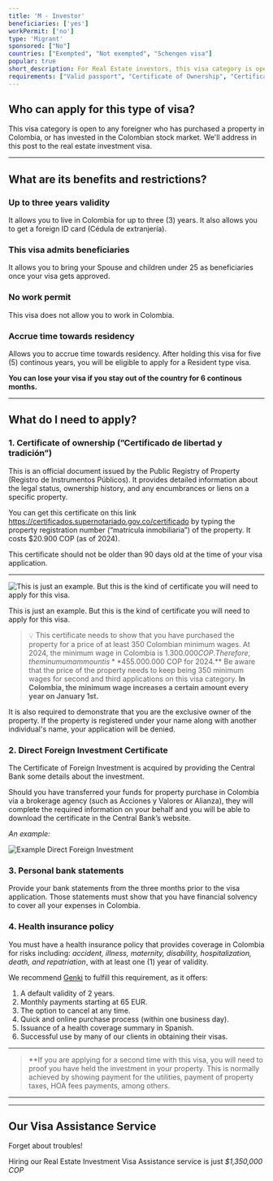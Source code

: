 ```yaml
---
title: 'M - Investor'
beneficiaries: ['yes']
workPermit: ['no']
type: 'Migrant'
sponsored: ["No"]
countries: ["Exempted", "Not exempted", "Schengen visa"]
popular: true
short_description: For Real Estate investors, this visa category is open to any passport holder from any nationality, who has purchased a property in Colombia for at least 350 Colombian Minimum Wages.
requirements: ["Valid passport", "Certificate of Ownership", "Certificate of Direct Foreign Investment", "Bank Statements", "Health Insurance"]
---
```


## Who can apply for this type of visa?

This visa category is open to any foreigner who has purchased a property in Colombia, or has invested in the Colombian stock market. We'll address in this post to the real estate investment visa.

---

## What are its benefits and restrictions?

### **Up to three years validity**

It allows you to live in Colombia for up to three (3) years. It also allows you to get a foreign ID card (Cédula de extranjería).

### **This visa admits beneficiaries**

It allows you to bring your Spouse and children under 25 as beneficiaries once your visa gets approved.

### **No work permit**

This visa does not allow you to work in Colombia.

### **Accrue time towards residency**

Allows you to accrue time towards residency. After holding this visa for five (5) continous years, you will be eligible to apply for a Resident type visa.

**You can lose your visa if you stay out of the country for 6 continous months.**

---

## What do I need to apply?

### 1. Certificate of ownership  (”Certificado de libertad y tradición”)

This is an official document issued by the Public Registry of Property (Registro de Instrumentos Públicos). It provides detailed information about the legal status, ownership history, and any encumbrances or liens on a specific property.

You can get this certificate on this link https://certificados.supernotariado.gov.co/certificado by typing the property registration number (“matrícula inmobiliaria”) of the property. It costs $20.900 COP (as of 2024).

This certificate should not be older than 90 days old at the time of your visa application.

---

<div class="flex items-center justify-center">
    <img src="/CLYT.webp" alt="This is just an example. But this is the kind of certificate you will need to apply for this visa." />
</div>

This is just an example. But this is the kind of certificate you will need to apply for this visa.


> 💡 This certificate needs to show that you have purchased the property for a price of at least 350 Colombian minimum wages. At 2024, the minimum wage in Colombia is $1.300.000 COP. Therefore, the minumum ammount is **$455.000.000 COP for 2024.**
Be aware that the price of the property needs to keep being 350 minimum wages for second and third applications on this visa category. **In Colombia, the minimum wage increases a certain amount every year on January 1st.**

It is also required to demonstrate that you are the exclusive owner of the property. If the property is registered under your name along with another individual's name, your application will be denied.


### **2. Direct Foreign Investment Certificate**

The Certificate of Foreign Investment is acquired by providing the Central Bank some details about the investment.

Should you have transferred your funds for property purchase in Colombia via a brokerage agency (such as Acciones y Valores or Alianza), they will complete the required information on your behalf and you will be able to download the certificate in the Central Bank’s website.

*An example:*
<div class="flex items-center justify-center">
    <img src="/CIED.png" alt="Example Direct Foreign Investment" />
</div>

### 3. Personal **bank statements**

Provide your bank statements from the three months prior to the visa application. Those statements must show that you have financial solvency to cover all your expenses in Colombia.

### **4. Health insurance policy**

You must have a health insurance policy that provides coverage in Colombia for risks including: *accident, illness, maternity, disability, hospitalization, death, and repatriation*, with at least one (1) year of validity.

We recommend [Genki](https://genki.world/?with=capitaleme) to fulfill this requirement, as it offers:

1. A default validity of 2 years.
2. Monthly payments starting at 65 EUR.
3. The option to cancel at any time.
4. Quick and online purchase process (within one business day).
5. Issuance of a health coverage summary in Spanish.
6. Successful use by many of our clients in obtaining their visas.

---

>**If you are applying for a second time with this visa, you will need to proof you have held the investment in your property. This is normally achieved by showing payment for the utilities, payment of property taxes, HOA fees payments, among others.
---

<VisaCosts
    studyFees="54"
    issuanceFees="270"
    apostille={false}
    translation={false}
/>

---

## Our Visa Assistance Service

Forget about troubles!

Hiring our Real Estate Investment Visa Assistance service is just *$1,350,000 COP*